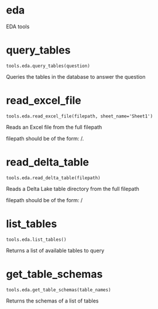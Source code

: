 # eda

EDA tools

# query_tables { #ibis_birdbrain.tools.eda.query_tables }

`tools.eda.query_tables(question)`

Queries the tables in the database to answer the question

# read_excel_file { #ibis_birdbrain.tools.eda.read_excel_file }

`tools.eda.read_excel_file(filepath, sheet_name='Sheet1')`

Reads an Excel file from the full filepath

filepath should be of the form: <path>/<table_name>.<extension>

# read_delta_table { #ibis_birdbrain.tools.eda.read_delta_table }

`tools.eda.read_delta_table(filepath)`

Reads a Delta Lake table directory from the full filepath

filepath should be of the form: <path>/<table_name>

# list_tables { #ibis_birdbrain.tools.eda.list_tables }

`tools.eda.list_tables()`

Returns a list of available tables to query

# get_table_schemas { #ibis_birdbrain.tools.eda.get_table_schemas }

`tools.eda.get_table_schemas(table_names)`

Returns the schemas of a list of tables